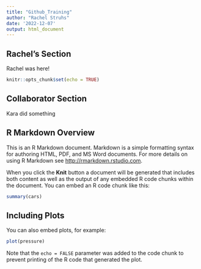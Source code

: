 ```yaml
---
title: "Github_Training"
author: "Rachel Struhs"
date: '2022-12-07'
output: html_document
---
```

## Rachel's Section
Rachel was here! 


```r
knitr::opts_chunk$set(echo = TRUE)
```

## Collaborator Section

Kara did something

## R Markdown Overview

This is an R Markdown document. Markdown is a simple formatting syntax for authoring HTML, PDF, and MS Word documents. For more details on using R Markdown see <http://rmarkdown.rstudio.com>.

When you click the **Knit** button a document will be generated that includes both content as well as the output of any embedded R code chunks within the document. You can embed an R code chunk like this:

```r
summary(cars)
```

## Including Plots

You can also embed plots, for example:

```r
plot(pressure)
```

Note that the `echo = FALSE` parameter was added to the code chunk to prevent printing of the R code that generated the plot.
